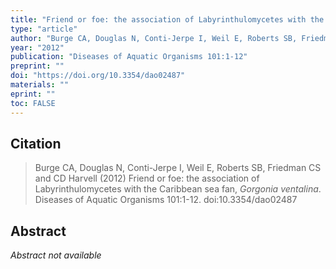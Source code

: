 ```yaml
---
title: "Friend or foe: the association of Labyrinthulomycetes with the Caribbean sea fan, *Gorgonia ventalina*"
type: "article"
author: "Burge CA, Douglas N, Conti-Jerpe I, Weil E, Roberts SB, Friedman CS and CD Harvell"
year: "2012"
publication: "Diseases of Aquatic Organisms 101:1-12"
preprint: ""
doi: "https://doi.org/10.3354/dao02487"
materials: ""
eprint: ""
toc: FALSE
---
```


## Citation

> Burge CA, Douglas N, Conti-Jerpe I, Weil E, Roberts SB, Friedman CS and CD Harvell (2012) Friend or foe: the association of Labyrinthulomycetes with the Caribbean sea fan, *Gorgonia ventalina*. Diseases of Aquatic Organisms 101:1-12. doi:10.3354/dao02487

## Abstract

*Abstract not available*
